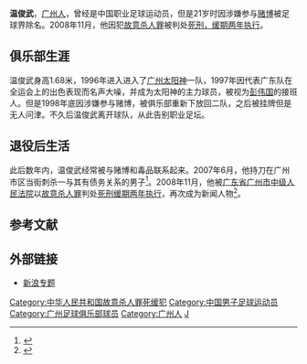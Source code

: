 {{noteta|G1=足球}}{{Football player infobox 
|playername = 温俊武
|image = 
|fullname = 温俊武
|nickname = 细温
|height = {{height|m=1.68}}
|dateofbirth = {{Birth date and age|1978|2|23}}
|cityofbirth = [[广东|广东]][[广州|广州]]
|countryofbirth = {{flagicon|China}} [[中华人民共和国|中国]] 
|currentclub = 已退役
|clubnumber =
|position = 中场
|youthyears = ?-1996年
|youthclubs = [[广州太阳神|广州太阳神]]
|years = 1996-1998年
|clubs = [[广州太阳神|广州太阳神]]
|caps(goals) = 31 (0)  
|nationalyears = ?
|nationalteam = [[中国国家青年足球队|中国国家青年足球队]]
|nationalcaps(goals) = 
}}

'''温俊武'''{{BD|1978年|2月23日|||W}}，[[广州人|广州人]]，曾经是中国职业足球运动员，但是21岁时因涉嫌参与[[赌博|赌博]]被足球界除名。2008年11月，他因犯[[故意杀人罪|故意杀人罪]]被判处[[死刑，缓期两年执行|死刑，缓期两年执行]]。

== 俱乐部生涯 ==
温俊武身高1.68米，1996年进入进入了[[广州太阳神|广州太阳神]]一队，1997年因代表广东队在全运会上的出色表现而名声大噪，并成为太阳神的主力球员，被视为[[彭伟国|彭伟国]]的接班人。但是1998年底因涉嫌参与赌博，被俱乐部重新下放回二队，之后被挂牌但是无人问津。不久后温俊武离开球队，从此告别职业足坛。

== 退役后生活 ==
此后数年内，温俊武经常被与赌博和毒品联系起来。2007年6月，他持刀在广州市区当街刺杀一与其有债务关系的男子<ref>{{cite news |url = http://sports.sohu.com/20070629/n250825006.shtml |title = 温俊武涉嫌杀人被捕 欠7万赌债连捅债主20余刀 |publisher = 搜狐 |accessdate = 2009-11-18 |archive-date = 2016-03-04 |archive-url = https://web.archive.org/web/20160304225815/http://sports.sohu.com/20070629/n250825006.shtml |dead-url = no }}</ref>。2008年11月，他被[[广东省广州市中级人民法院|广东省广州市中级人民法院]]以[[故意杀人罪|故意杀人罪]]判处[[死刑缓期两年执行|死刑缓期两年执行]]，再次成为新闻人物<ref>{{cite news|url =http://news.dayoo.com/guangzhou/200811/27/53872_4710728_2.htm|title =原广东太阳神足球队员温俊武杀人逃债判死缓|publisher =大洋网|deadurl =yes|archiveurl =https://web.archive.org/web/20160304120821/http://news.dayoo.com/guangzhou/200811/27/53872_4710728_2.htm|archivedate =2016-03-04}}</ref>。

== 参考文献 ==
{{Reflist}}

== 外部链接 ==
* [http://sports.sina.com.cn/c/wenjunwu_kill/index.shtml 新浪专题] {{Wayback|url=http://sports.sina.com.cn/c/wenjunwu_kill/index.shtml |date=20191001154223 }}

{{1997年广州太阳神名单}}
{{1998年广州太阳神名单}}

{{DEFAULTSORT:WEN Junwu}}
[[Category:中华人民共和国故意杀人罪死缓犯|Category:中华人民共和国故意杀人罪死缓犯]]
[[Category:中国男子足球运动员|Category:中国男子足球运动员]]
[[Category:广州足球俱乐部球员|Category:广州足球俱乐部球员]]
[[Category:广州人|Category:广州人]]
[[Category:温姓|J]]